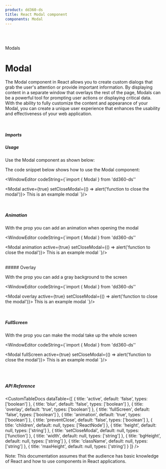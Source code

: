 ```yaml
---
product: dd360-ds
title: React Modal component
components: Modal
---
```


<br />
<br />

<Label>Modals</Label>

# <span name="floating-nav">Modal</span>

The Modal component in React allows you to create custom dialogs that grab the user's attention or provide important information. By displaying content in a
separate window that overlays the rest of the page, Modals can be a powerful tool for prompting user actions or displaying critical data. With the ability to
fully customize the content and appearance of your Modal, you can create a unique user experience that enhances the usability and effectiveness of your web
application.

<br />

##### <span name="floating-nav">Imports</span>

<WindowEditor codeString="import { Modal } from 'dd360-ds'" />

##### <span name="floating-nav">Usage</span>

Use the Modal component as shown below:

<ContainerComponentDoc>
    <ModalCustom hasAButton messageButtons={['Open Modal']} />
</ContainerComponentDoc>

The code snippet below shows how to use the Modal component:

<WindowEditor
    codeString={`import { Modal } from 'dd360-ds''

<Modal active={true} setCloseModal={() => alert('function to close the modal')}>
    This is an example modal
</Modal>
`}/>

<br />

##### <span name="floating-nav">Animation</span>

With the prop <Tag text='animation' /> you can add an animation when opening the modal

<ContainerComponentDoc>
    <ModalCustom propsCustom={{ animation: true }} messageButtons={['Open Modal with animation', 'Open Modal whithout animation']} />
</ContainerComponentDoc>

<WindowEditor
  codeString={`import { Modal } from 'dd360-ds''

<Modal animation active={true} setCloseModal={() => alert('function to close the modal')}>
    This is an example modal
</Modal>
`}/>

<br />
##### <span name="floating-nav">Overlay</span>

With the prop <Tag text='overlay' /> you can add a gray background to the screen

<ContainerComponentDoc>
    <ModalCustom propsCustom={{ overlay: true }} messageButtons={['Open Modal with overlay', 'Open Modal without overlay']} />
</ContainerComponentDoc>

<WindowEditor
     codeString={`import { Modal } from 'dd360-ds''

<Modal overlay active={true} setCloseModal={() => alert('function to close the modal')}>
    This is an example modal
</Modal>
`}/>

<br />

##### <span name="floating-nav">FullScreen</span>

With the prop <Tag text='fullScreen' /> you can make the modal take up the whole screen

<ContainerComponentDoc>
    <ModalCustom propsCustom={{ fullScreen: true }} messageButtons={['Open Modal with fullScreen', 'Open Modal without fullScreen']} />
</ContainerComponentDoc>

<WindowEditor
    codeString={`import { Modal } from 'dd360-ds''

<Modal fullScreen active={true} setCloseModal={() => alert('function to close the modal')}>
    This is an example modal
</Modal>
`}/>

<br />
<br />

##### <span name="floating-nav">API Reference</span>

<CustomTableDocs
    dataTable={[
        { title: 'active', default: 'false', types: ['boolean'] },
        { title: 'blur', default: 'false', types: ['boolean'] },
        { title: 'overlay', default: 'true', types: ['boolean'] },
        { title: 'fullScreen', default: 'false', types: ['boolean'] },
        { title: 'animation', default: 'true', types: ['boolean'] },
        { title: 'preventClose', default: 'false', types: ['boolean'] },
        { title: 'children', default: null, types: ['ReactNode'] },
        { title: 'height', default: null, types: ['string'] },
        { title: 'setCloseModal', default: null, types: ['function'] },
        { title: 'width', default: null, types: ['string'] },
        { title: 'bgHeight', default: null, types: ['string'] },
        { title: 'className', default: null, types: ['string'] },
        { title: 'maxHeight', default: null, types: ['string'] }
    ]}
/>

Note: This documentation assumes that the audience has basic knowledge of React and how to use components in React applications.

<BackAndForwardController />
